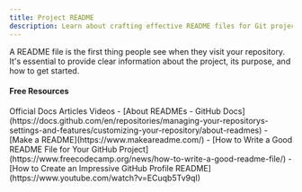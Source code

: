 ```yaml
---
title: Project README
description: Learn about crafting effective README files for Git projects
---
```

A README file is the first thing people see when they visit your repository. It's essential to provide clear information about the project, its purpose, and how to get started.

#### Free Resources

<Tabs defaultValue="official">
<TabsList>
<TabsTrigger value="official">Official Docs</TabsTrigger>
<TabsTrigger value="article">Articles</TabsTrigger>
<TabsTrigger value="video">Videos</TabsTrigger>
</TabsList>

<TabsContent value="official">
<Note type="note" title="official">
- [About READMEs - GitHub Docs](https://docs.github.com/en/repositories/managing-your-repositorys-settings-and-features/customizing-your-repository/about-readmes)
</Note>
</TabsContent>
<TabsContent value="article">
<Note type="note" title="article">
- [Make a README](https://www.makeareadme.com/)
- [How to Write a Good README File for Your GitHub Project](https://www.freecodecamp.org/news/how-to-write-a-good-readme-file/)
</Note>
</TabsContent>
<TabsContent value="video">
<Note type="note" title="video">
- [How to Create an Impressive GitHub Profile README](https://www.youtube.com/watch?v=ECuqb5Tv9qI)
</Note>
</TabsContent>
</Tabs>
